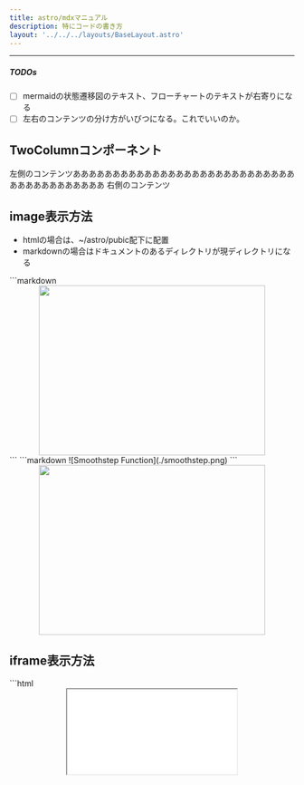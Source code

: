 ```yaml
---
title: astro/mdxマニュアル
description: 特にコードの書き方
layout: '../../../layouts/BaseLayout.astro'
---
```



<StandardStyle />

---



##### TODOs

 - [ ] mermaidの状態遷移図のテキスト、フローチャートのテキストが右寄りになる
 - [ ] 左右のコンテンツの分け方がいびつになる。これでいいのか。

<TimeStamp fileUrl={import.meta.url} />

## TwoColumnコンポーネント
<TwoColumn>
  <Left>左側のコンテンツああああああああああああああああああああああああああああああああああああああああ</Left>
  <Right>右側のコンテンツ</Right>
</TwoColumn>


## image表示方法
- htmlの場合は、~/astro/pubic配下に配置
- markdownの場合はドキュメントのあるディレクトリが現ディレクトリになる
<TwoColumn>
  <Left>
   ```markdown
    <center><img src="/smoothstep.png" width="400" height="300" /></center>
   ```
   ```markdown
     ![Smoothstep Function](./smoothstep.png)
   ```
  </Left>

  <Right>
   <center><img src="/smoothstep.png" width="400" height="300" /></center> 
  </Right>
</TwoColumn>



## iframe表示方法
<TwoColumn>
 <Left>
```html
<center>
  <iframe 
    src='/html/texture.html' 
    style={{ height: '300px', width: '70%' }}
  />
</center>
```
 </Left>
 <Right>
<center>
  <iframe 
    src='/html/texture.html' 
    style={{ height: '300px', width: '70%' }}
  />
</center>

 </Right>
</TwoColumn>

## style付きでhtmlを記述
<TwoColumn>
<Left>
```html
<div style={{backgroundColor: 'violet', padding: '1rem'}}>
  Try and change the background color to `tomato`.
</div>
```
</Left>
<Right>
<div style={{backgroundColor: 'violet', padding: '1rem'}}>
  Try and change the background color to `tomato`.
</div>
</Right>
</TwoColumn>


## JavaScriptで表示
- mdx内部で直にJavaScriptを記述できる
- 中カッコで括る

<TwoColumn>
<Left>
```javascript
{(function () {
  const guess = Math.random()
  if (guess > 0.66) {
    return <span style={{color: 'tomato'}}>Look at us.</span>
  }
  if (guess > 0.33) {
    return <span style={{color: 'violet'}}>Who would have guessed?!</span>
  }
  return <span style={{color: 'goldenrod'}}>Not me.</span>
})()}

{2+232323}
```
</Left>
<Right>
{(function () {
  const guess = Math.random()

  if (guess > 0.66) {
    return <span style={{color: 'tomato'}}>Look at us.</span>
  }

  if (guess > 0.33) {
    return <span style={{color: 'violet'}}>Who would have guessed?!</span>
  }

  return <span style={{color: 'goldenrod'}}>Not me.</span>
})()}
{2+232323}
</Right>
</TwoColumn>


## Boxコンポーネント
<TwoColumn>
<Left>
```
<Box>
- abc
- def
</Box>
```
</Left>
<Right>
<Box>
- abc
- def
</Box>
</Right>
</TwoColumn>




## RedBoxコンポーネント
<TwoColumn>
<Left>
```
<RedBox>
- abc
- def
</RedBox>
```
</Left>
<Right>
<RedBox>
- abc
- def
</RedBox>
</Right>
</TwoColumn>

## WhiteBoxコンポーネント
<TwoColumn>
<Left>

```text
<WhiteBox>
- a
- b
- c
</WhiteBox>
```
</Left>
<Right>
<WhiteBox>
- a
- b
- c
</WhiteBox>
</Right>
</TwoColumn>


## TimeStampコンポーネント
<TwoColumn>
<Left>
```
<TimeStamp fileUrl={import.meta.url} />
```
</Left>
<Right>
<TimeStamp fileUrl={import.meta.url} />
</Right>
</TwoColumn>


## CodeTitleコンポーネント
- ソースコード表示時にタイトルを下部に表示する

<TwoColumn>
<Left>
````
<CodeTitle title="テクスチャのロード" id="load" counter="01">
```text
 some texts
```
</CodeTitle>
````
</Left>
<Right>
<CodeTitle title="テクスチャのロード" id="load" counter="01">
```text
 some texts
```
</CodeTitle>
</Right>
</TwoColumn>


## Mermaidコンポーネント

<TwoColumn>
<Left>
```jsx
import MermaidChart from '../../../components/MermaidChart.astro';

<MermaidChart code={`
graph TD
    A[Start] --> B[uuauau]
    B --> C{Decision}
    C -->|Yes| D[End]
    C -->|No| E[Retry]
`} />
```
</Left>
<Right>
<MermaidChart code={`
graph TD
    A[Start] --> B[uuauau]
    B --> C{Decision}
    C -->|Yes| D[End]
    C -->|No| E[Retry]
`} />

</Right>
</TwoColumn>

### mermaidの表示例

#### シーケンスダイアグラム
<MermaidChart code={`
sequenceDiagram
    Alice->>John: Hello John, how are you?
    John-->>Alice: Great!
    Alice-)John: See you later!
`} />

#### 状態遷移

<MermaidChart code={`
---
title: Simple sample
---
stateDiagram
    [*] --> Still
    Still --> [*]

    Still --> Moving
    Moving --> Still
    Moving --> Crash
    Crash --> [*]

`} />

<MermaidChart code={`
mindmap
  root((mindmap))
    Origins
      Long history
      ::icon(fa fa-book)
      Popularisation
        British popular psychology author Tony Buzan
    Research
      On effectiveness<br/>and features
      On Automatic creation
        Uses
            Creative techniques
            Strategic planning
            Argument mapping
    Tools
      Pen and paper
      Mermaid
`} />



## MDXごとのstyleの変更
- styleを作ってimportしても反映されなかった。mdxファイル冒頭に表記するとスタイルが反映される
- 各MDXファイルで個別に変更しているが、共通化してインポートしたいが今のところできない

```css
 <style>{`
   .sl-markdown-content   div.ec-line {
       margin-top: 0 !important;
   }
   .sl-markdown-content  {
      font-size:15px;
   }
 `}</style>
```



## コンポーネントの直接挿入
mdxファイル内部でコンポーネントを記述し利用することも可能

```javascript
export const Red = ({ message, children, className }) => {
  return (
    <div className={className}>
      <span style={{ color: 'red' }}>{message}</span>
      <span>{children}</span>
    </div>
  );
};
import {Blue} from '../../../components/Blue';
<Red message='メッセージ'>umamama</Red>
<Blue message='メッセージ'>nekonekone</Blue>
```

  return (
    <div className={className}>
      <span style={{ color: 'red' }}>{message}</span>
      <span>{children}</span>
    </div>
  );
};

<Red message='メッセージ'>umamama</Red>

<Blue message='メッセージ'>nekonekone</Blue>


## 6. mermaidの利用
- コンポーネントを利用する
- クライアントサイドにjavascriptをダウンロードして画像が生成される


### 6-1.パッケージインストール
mermaidを利用するには以下のようなパッケージがastroの元で必須

- astro: Astro本体（必要）
- @astrojs/mdx: MDXをサポートするためのパッケージ（必要）
- @astrojs/react: AstroとReactを統合するためのパッケージ（必要）
- @astrojs/starlight: Starlightテーマ（必要）
- mermaid: Mermaid自体のライブラリ（必要）
- remark-mermaidjs: Markdown内でMermaidを利用するためのパッケージ（必要）

### 6-2.設定
remarkPluginsにremarkMermaidを追加する


```javascript
export default defineConfig({
    integrations: [// ここを最初に配置
        react(),
        expressiveCode(),
        mdx(), sitemap(), starlight({
            title: 'ドキュメント',
            social: {
                github: 'https://github.com/withastro/starlight',
            },
            sidebar: [
                {
                    label: 'THREE.js',
                    autogenerate: {directory: 'three'},
                },                
                {
                    label: 'メディア操作',
                    autogenerate: {directory: 'algorithm'},
                },                
                {
                    label: '技術レポート',
                    autogenerate: {directory: 'tech'},
                },                
                {
                    label: '開発関連書類',
                    autogenerate: {directory: 'dev'},
                },                
                {
                    label: 'その他',
                    autogenerate: {directory: 'reports'},
                },                
                {
                    label: 'etc',
                    autogenerate: {directory: 'etc'},
                },                
            ],
        })
    ],
    markdown: {
        remarkPlugins: [remarkMath,remarkMermaid],
        rehypePlugins: [rehypeKatex],
    },
```

### 6-3.mermaid用コンポーネント定義

```javascript
---
import mermaid from 'mermaid';
export interface MermaidProps {
  code: string;
}
const { code } = Astro.props;
---
<div class="mermaid">
  {code}
</div>

<script>
  import mermaid from 'mermaid';
  mermaid.initialize({ startOnLoad: true });
  mermaid.contentLoaded();
</script>
```

### 6-4.利用
コンポーネントをインポートしmermaidを記述する



## install, server設置
- node.js
- npm
- astro/starlight
```bash
> npm create astro@latest .
```
- serveの利用
```bash
> npm install -g serve
> npm run build
> serve dist/ -l 8080
```
